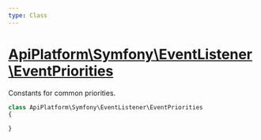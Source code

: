 ```yaml
---
type: Class
---
```


# [ApiPlatform\Symfony\EventListener\EventPriorities](/docs/v3.2/reference/Symfony/EventListener/EventPriorities)

Constants for common priorities.


```php
class ApiPlatform\Symfony\EventListener\EventPriorities
{

}
```